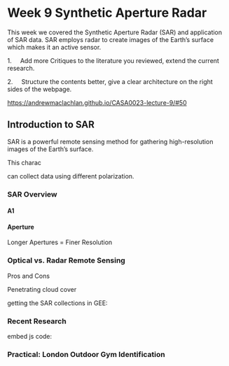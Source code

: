 # Week 9 Synthetic Aperture Radar {.unnumbered}

This week we covered the Synthetic Aperture Radar (SAR) and application of SAR data. SAR employs radar to create images of the Earth's surface which makes it an active sensor.

1.     Add more Critiques to the literature you reviewed, extend the current research.

2.     Structure the contents better, give a clear architecture on the right sides of the webpage.

<https://andrewmaclachlan.github.io/CASA0023-lecture-9/#50>

## Introduction to SAR

SAR is a powerful remote sensing method for gathering high-resolution images of the Earth's surface.

This charac

can collect data using different polarization.

### SAR Overview

#### A1

#### Aperture

Longer Apertures = Finer Resolution

### Optical vs. Radar Remote Sensing

Pros and Cons

Penetrating cloud cover

getting the SAR collections in GEE:

### Recent Research

embed js code:

### Practical: London Outdoor Gym Identification
